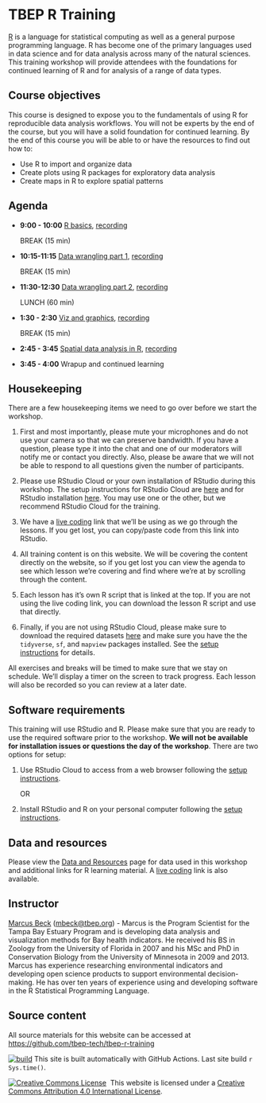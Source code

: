 # TBEP R Training

[R](https://www.r-project.org/){target="_blank"} is a language for statistical computing as well as a general purpose programming language. R has become one of the primary languages used in data science and for data analysis across many of the natural sciences. This training workshop will provide attendees with the foundations for continued learning of R and for analysis of a range of data types. 

## Course objectives

This course is designed to expose you to the fundamentals of using R for reproducible data analysis workflows.  You will not be experts by the end of the course, but you will have a solid foundation for continued learning.  By the end of this course you will be able to or have the resources to find out how to:

* Use R to import and organize data
* Create plots using R packages for exploratory data analysis
* Create maps in R to explore spatial patterns

## Agenda

* __9:00 - 10:00__ [R basics](R_Basics.html), [recording](https://youtu.be/_RI4XMRWeV0)
  
  BREAK (15 min)
  
* __10:15-11:15__ [Data wrangling part 1](Data_Wrangling_1.html), [recording](https://youtu.be/sS_jBU_iYpE)

  BREAK (15 min)

* __11:30-12:30__ [Data wrangling part 2](Data_Wrangling_2.html), [recording](https://youtu.be/zD7wgA0PSZc)

  LUNCH (60 min)
  
* __1:30 - 2:30__ [Viz and graphics](Viz_and_Graphics.html), [recording](https://youtu.be/3NVzyaizQr0)

  BREAK (15 min)
  
* __2:45 - 3:45__ [Spatial data analysis in R](mapping.html), [recording](https://youtu.be/nQVFqkifeSE)

* __3:45 - 4:00__ Wrapup and continued learning

## Housekeeping 

There are a few housekeeping items we need to go over before we start the workshop.  

1. First and most importantly, please mute your microphones and do not use your camera so that we can preserve bandwidth.  If you have a question, please type it into the chat and one of our moderators will notify me or contact you directly.  Also, please be aware that we will not be able to respond to all questions given the number of participants. 

1. Please use RStudio Cloud or your own installation of RStudio during this workshop.  The setup instructions for RStudio Cloud are [here](setupcloud.html) and for RStudio installation [here](setup.html).  You may use one or the other, but we recommend RStudio Cloud for the training. 

1. We have a [live coding](https://tinyurl.com/tbep-r-training-live-coding){target="_blank"} link that we'll be using as we go through the lessons. If you get lost, you can copy/paste code from this link into RStudio. 

1. All training content is on this website.  We will be covering the content directly on the website, so if you get lost you can view the agenda to see which lesson we're covering and find where we're at by scrolling through the content. 

1. Each lesson has it's own R script that is linked at the top. If you are not using the live coding link, you can download the lesson R script and use that directly. 

1. Finally, if you are not using RStudio Cloud, please make sure to download the required datasets [here](https://tbep-tech.github.io/tbep-r-training/data/data.zip) and make sure you have the the `tidyverse`, `sf`, and `mapview` packages installed. See the [setup instructions](setup.html) for details.  

All exercises and breaks will be timed to make sure that we stay on schedule. We'll display a timer on the screen to track progress. Each lesson will also be recorded so you can review at a later date. 

## Software requirements

This training will use RStudio and R. Please make sure that you are ready to use the required software prior to the workshop.  __We will not be available for installation issues or questions the day of the workshop__.  There are two options for setup:

1. Use RStudio Cloud to access from a web browser following the [setup instructions](setupcloud.html). 

     OR 
     
1. Install RStudio and R on your personal computer following the [setup instructions](setup.html). 

## Data and resources

Please view the [Data and Resources](Data_and_Resources.html) page for data used in this workshop and additional links for R learning material.  A [live coding](https://tinyurl.com/tbep-r-training-live-coding){target="_blank"} link is also available.

## Instructor

[Marcus Beck](https://fawda123.github.io/CV/Beck_CV.pdf){target="_blank"} ([mbeck@tbep.org](mailto:mbeck@tbep.org)) - Marcus is the Program Scientist for the Tampa Bay Estuary Program and is developing data analysis and visualization methods for Bay health indicators.  He received his BS in Zoology from the University of Florida in 2007 and his MSc and PhD in Conservation Biology from the University of Minnesota in 2009 and 2013. Marcus has experience researching environmental indicators and developing open science products to support environmental decision-making.  He has over ten years of experience using and developing software in the R Statistical Programming Language.

## Source content

All source materials for this website can be accessed at [https://github.com/tbep-tech/tbep-r-training](https://github.com/tbep-tech/tbep-r-training){target="_blank"}

[![build](https://github.com/tbep-tech/tbep-r-training/workflows/build/badge.svg)](https://github.com/tbep-tech/tbep-r-training/actions) This site is built automatically with GitHub Actions. Last site build `r Sys.time()`.
 
 <a rel='license' href='http://creativecommons.org/licenses/by/4.0/'><img alt='Creative Commons License' style='border-width:0' src='https://i.creativecommons.org/l/by/4.0/88x31.png' /></a>&nbsp;&nbsp;This website is licensed under a <a rel='license' href='http://creativecommons.org/licenses/by/4.0/'>Creative Commons Attribution 4.0 International License</a>.

